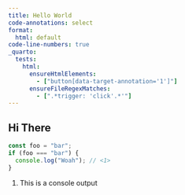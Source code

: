 ```yaml
---
title: Hello World
code-annotations: select
format:
  html: default
code-line-numbers: true
_quarto:
  tests: 
    html:
      ensureHtmlElements:
        - ["button[data-target-annotation='1']"]
      ensureFileRegexMatches:
        - [".*trigger: 'click'.*'"]
---
```


## Hi There

```typescript
const foo = "bar";
if (foo === "bar") {
  console.log("Woah"); // <1>
}
```

1. This is a console output